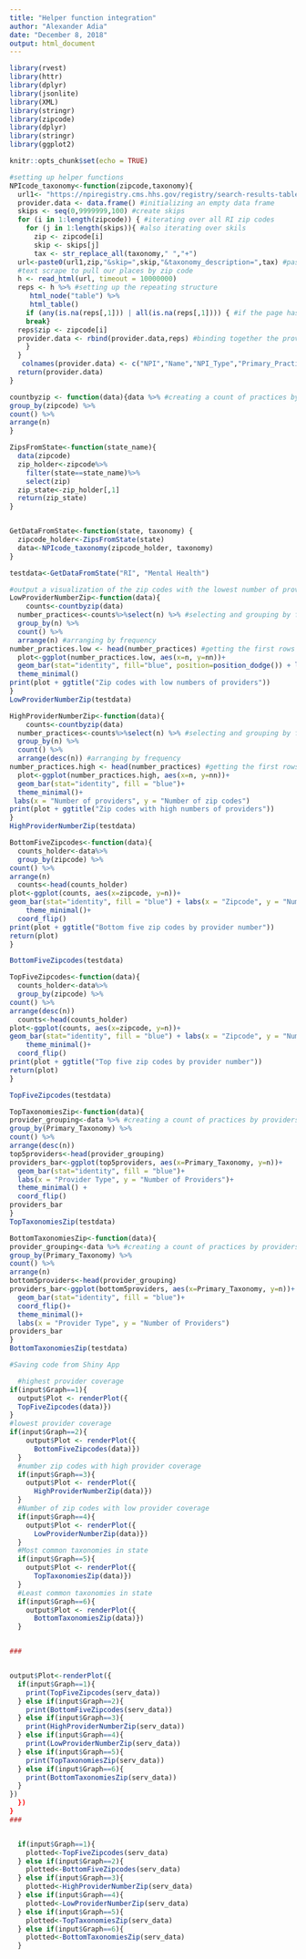 ```yaml
---
title: "Helper function integration"
author: "Alexander Adia"
date: "December 8, 2018"
output: html_document
---
```

 
 
```r
library(rvest)
library(httr)
library(dplyr)
library(jsonlite)
library(XML)
library(stringr)
library(zipcode)
library(dplyr)
library(stringr)
library(ggplot2)
```

```r
knitr::opts_chunk$set(echo = TRUE)
```

```r
#setting up helper functions
NPIcode_taxonomy<-function(zipcode,taxonomy){
  url1<- "https://npiregistry.cms.hhs.gov/registry/search-results-table?addressType=ANY&postal_code=" #setting the url to scrape from
  provider.data <- data.frame() #initializing an empty data frame
  skips <- seq(0,9999999,100) #create skips
  for (i in 1:length(zipcode)) { #iterating over all RI zip codes
    for (j in 1:length(skips)){ #also iterating over skils
      zip <- zipcode[i]
      skip <- skips[j]
      tax <- str_replace_all(taxonomy," ","+")
  url<-paste0(url1,zip,"&skip=",skip,"&taxonomy_description=",tax) #pasting the url, with the rhode island zip code and including the skips
  #text scrape to pull our places by zip code
  h <- read_html(url, timeout = 10000000)
  reps <- h %>% #setting up the repeating structure
     html_node("table") %>%
     html_table()
    if (any(is.na(reps[,1])) | all(is.na(reps[,1]))) { #if the page has no physicians, move to next zip code
    break}
  reps$zip <- zipcode[i]
  provider.data <- rbind(provider.data,reps) #binding together the provider data and reps data
    }
  }
   colnames(provider.data) <- c("NPI","Name","NPI_Type","Primary_Practice_Address","Phone","Primary_Taxonomy","zipcode")
  return(provider.data)
}

countbyzip <- function(data){data %>% #creating a count of practices by zip code
group_by(zipcode) %>% 
count() %>%
arrange(n) 
}

ZipsFromState<-function(state_name){
  data(zipcode)
  zip_holder<-zipcode%>%
    filter(state==state_name)%>%
    select(zip)
  zip_state<-zip_holder[,1]
  return(zip_state)
}



```


```r
GetDataFromState<-function(state, taxonomy) {
  zipcode_holder<-ZipsFromState(state)
  data<-NPIcode_taxonomy(zipcode_holder, taxonomy)
}

testdata<-GetDataFromState("RI", "Mental Health")
```



```r
#output a visualization of the zip codes with the lowest number of providers in a state (with at least one provider minimum in the zip code)
LowProviderNumberZip<-function(data){
    counts<-countbyzip(data)
  number_practices<-counts%>%select(n) %>% #selecting and grouping by frequency
  group_by(n) %>%
  count() %>%
  arrange(n) #arranging by frequency
number_practices.low <- head(number_practices) #getting the first rows of the number_pratices and desingnating them as low numbers of practices
  plot<-ggplot(number_practices.low, aes(x=n, y=nn))+
  geom_bar(stat="identity", fill="blue", position=position_dodge()) + labs(x = "Number of providers", y = "Number of zip codes")+
  theme_minimal()
print(plot + ggtitle("Zip codes with low numbers of providers"))
}
LowProviderNumberZip(testdata)

```  


```r
HighProviderNumberZip<-function(data){
    counts<-countbyzip(data)
  number_practices<-counts%>%select(n) %>% #selecting and grouping by frequency
  group_by(n) %>%
  count() %>%
  arrange(desc(n)) #arranging by frequency
number_practices.high <- head(number_practices) #getting the first rows of the number_pratices and desingnating them as low numbers of practices
  plot<-ggplot(number_practices.high, aes(x=n, y=nn))+
  geom_bar(stat="identity", fill = "blue")+
  theme_minimal()+
 labs(x = "Number of providers", y = "Number of zip codes")
print(plot + ggtitle("Zip codes with high numbers of providers"))
}
HighProviderNumberZip(testdata)

```

```r
BottomFiveZipcodes<-function(data){
  counts_holder<-data%>%
  group_by(zipcode) %>% 
count() %>%
arrange(n) 
  counts<-head(counts_holder)
plot<-ggplot(counts, aes(x=zipcode, y=n))+
geom_bar(stat="identity", fill = "blue") + labs(x = "Zipcode", y = "Number of providers")+
    theme_minimal()+
  coord_flip()
print(plot + ggtitle("Bottom five zip codes by provider number"))
return(plot)
}

BottomFiveZipcodes(testdata)
```

```r
TopFiveZipcodes<-function(data){
  counts_holder<-data%>%
  group_by(zipcode) %>% 
count() %>%
arrange(desc(n)) 
  counts<-head(counts_holder)
plot<-ggplot(counts, aes(x=zipcode, y=n))+
geom_bar(stat="identity", fill = "blue") + labs(x = "Zipcode", y = "Number of providers")+
    theme_minimal()+ 
  coord_flip()
print(plot + ggtitle("Top five zip codes by provider number"))
return(plot)
}

TopFiveZipcodes(testdata)
```

```r
TopTaxonomiesZip<-function(data){
provider_grouping<-data %>% #creating a count of practices by providers
group_by(Primary_Taxonomy) %>% 
count() %>%
arrange(desc(n))
top5providers<-head(provider_grouping)
providers_bar<-ggplot(top5providers, aes(x=Primary_Taxonomy, y=n))+
  geom_bar(stat="identity", fill = "blue")+
  labs(x = "Provider Type", y = "Number of Providers")+
  theme_minimal() + 
  coord_flip()
providers_bar
}    
TopTaxonomiesZip(testdata)
```

```r
BottomTaxonomiesZip<-function(data){
provider_grouping<-data %>% #creating a count of practices by providers
group_by(Primary_Taxonomy) %>% 
count() %>%
arrange(n)
bottom5providers<-head(provider_grouping)
providers_bar<-ggplot(bottom5providers, aes(x=Primary_Taxonomy, y=n))+
  geom_bar(stat="identity", fill = "blue")+
  coord_flip()+
  theme_minimal()+
  labs(x = "Provider Type", y = "Number of Providers")
providers_bar
}
BottomTaxonomiesZip(testdata)
```


```r
#Saving code from Shiny App

  #highest provider coverage
if(input$Graph==1){
  output$Plot <- renderPlot({
  TopFiveZipcodes(data)})
}
#lowest provider coverage
if(input$Graph==2){
    output$Plot <- renderPlot({
      BottomFiveZipcodes(data)})
  }  
  #number zip codes with high provider coverage
  if(input$Graph==3){
    output$Plot <- renderPlot({
      HighProviderNumberZip(data)})
  }
  #Number of zip codes with low provider coverage
  if(input$Graph==4){
    output$Plot <- renderPlot({
      LowProviderNumberZip(data)})
  }
  #Most common taxonomies in state
  if(input$Graph==5){
    output$Plot <- renderPlot({
      TopTaxonomiesZip(data)})
  }
  #Least common taxonomies in state
  if(input$Graph==6){
    output$Plot <- renderPlot({
      BottomTaxonomiesZip(data)})
  }


###


output$Plot<-renderPlot({
  if(input$Graph==1){
    print(TopFiveZipcodes(serv_data))
  } else if(input$Graph==2){
    print(BottomFiveZipcodes(serv_data))
  } else if(input$Graph==3){
    print(HighProviderNumberZip(serv_data))
  } else if(input$Graph==4){
    print(LowProviderNumberZip(serv_data))
  } else if(input$Graph==5){
    print(TopTaxonomiesZip(serv_data))
  } else if(input$Graph==6){
    print(BottomTaxonomiesZip(serv_data))
  }
})
  })
}
###


  if(input$Graph==1){
    plotted<-TopFiveZipcodes(serv_data)
  } else if(input$Graph==2){
    plotted<-BottomFiveZipcodes(serv_data)
  } else if(input$Graph==3){
    plotted<-HighProviderNumberZip(serv_data)
  } else if(input$Graph==4){
    plotted<-LowProviderNumberZip(serv_data)
  } else if(input$Graph==5){
    plotted<-TopTaxonomiesZip(serv_data)
  } else if(input$Graph==6){
    plotted<-BottomTaxonomiesZip(serv_data)
  }

```

